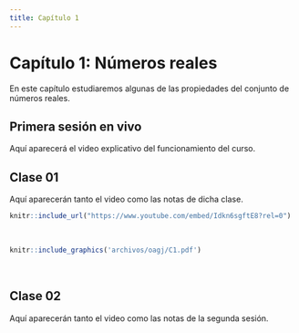 ```yaml
---
title: Capítulo 1
---
```


# Capítulo 1: Números reales {-}

En este capítulo estudiaremos algunas de las propiedades del conjunto de números reales. 


## Primera sesión en vivo

Aquí aparecerá el video explicativo del funcionamiento del curso.


## Clase 01

Aquí aparecerán tanto el video como las notas de dicha clase.

  
```r
knitr::include_url("https://www.youtube.com/embed/Idkn6sgftE8?rel=0")
```
  
<br/> <!--Esto se pone para que se genere un espacio en blanco en la salida html-->


```r
knitr::include_graphics('archivos/oagj/C1.pdf')
```

<br/>


## Clase 02

Aquí aparecerán tanto el video como las notas de la segunda sesión.

